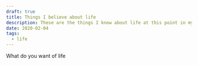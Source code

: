 ```yaml
---
draft: true
title: Things I believe about life
description: These are the things I know about life at this point in my life
date: 2020-02-04
tags:
  - life
---
```


What do you want of life

<!-- https://blog.wesleyac.com/posts/engineering-beliefs -->

<!-- https://gist.github.com/stettix/5bb2d99e50fdbbd15dd9622837d14e2b -->
